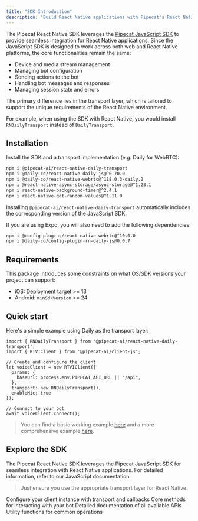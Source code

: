 ```yaml
---
title: "SDK Introduction"
description: "Build React Native applications with Pipecat's React Native client library"
---
```


The Pipecat React Native SDK leverages the [Pipecat JavaScript SDK](/client/js/introduction) to provide seamless integration for React Native applications.
Since the JavaScript SDK is designed to work across both web and React Native platforms, the core functionalities remain the same:
- Device and media stream management
- Managing bot configuration
- Sending actions to the bot
- Handling bot messages and responses
- Managing session state and errors

The primary difference lies in the transport layer, which is tailored to support the unique requirements of the React Native environment.

For example, when using the SDK with React Native, you would install `RNDailyTransport` instead of `DailyTransport`.

## Installation

Install the SDK and a transport implementation (e.g. Daily for WebRTC):

```bash
npm i @pipecat-ai/react-native-daily-transport
npm i @daily-co/react-native-daily-js@^0.70.0
npm i @daily-co/react-native-webrtc@^118.0.3-daily.2
npm i @react-native-async-storage/async-storage@^1.23.1
npm i react-native-background-timer@^2.4.1
npm i react-native-get-random-values@^1.11.0
```

<Note>Installing `@pipecat-ai/react-native-daily-transport` automatically includes the corresponding version of the JavaScript SDK.</Note>

If you are using Expo, you will also need to add the following dependencies:

```bash
npm i @config-plugins/react-native-webrtc@^10.0.0
npm i @daily-co/config-plugin-rn-daily-js@0.0.7
```

## Requirements

This package introduces some constraints on what OS/SDK versions your project can support:

- iOS: Deployment target >= 13
- Android: `minSdkVersion` >= 24

## Quick start

Here's a simple example using Daily as the transport layer:

```tsx
import { RNDailyTransport } from '@pipecat-ai/react-native-daily-transport';
import { RTVIClient } from '@pipecat-ai/client-js';

// Create and configure the client
let voiceClient = new RTVIClient({
  params: {
    baseUrl: process.env.PIPECAT_API_URL || "/api",
  },
  transport: new RNDailyTransport(),
  enableMic: true
});

// Connect to your bot
await voiceClient.connect();
```

> You can find a basic working example [here](https://github.com/pipecat-ai/pipecat-client-react-native-daily-transport/tree/main/example)
> and a more comprehensive example [here](https://github.com/daily-demos/daily-bots-react-native-demo/).

## Explore the SDK

The Pipecat React Native SDK leverages the Pipecat JavaScript SDK for seamless integration with React Native applications. For detailed information, refer to our JavaScript documentation.

> Just ensure you use the appropriate transport layer for React Native.

<CardGroup cols={2}>
  <Card
    title="Client Constructor"
    icon="cube"
    href="/client/js/api-reference/client-constructor"
  >
    Configure your client instance with transport and callbacks
  </Card>
  <Card
    title="Client Methods"
    icon="code"
    href="/client/js/api-reference/client-methods"
  >
    Core methods for interacting with your bot
  </Card>
  <Card title="API Reference" icon="book" href="/client/js/api-reference">
    Detailed documentation of all available APIs
  </Card>
  <Card title="Helpers" icon="wand-magic-sparkles" href="/client/js/helpers">
    Utility functions for common operations
  </Card>
</CardGroup>

